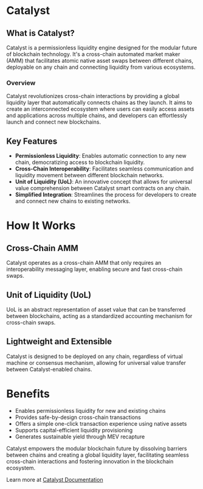 # Catalyst

## What is Catalyst?

Catalyst is a permissionless liquidity engine designed for the modular future of blockchain technology. It's a cross-chain automated market maker (AMM) that facilitates atomic native asset swaps between different chains, deployable on any chain and connecting liquidity from various ecosystems.

### Overview

Catalyst revolutionizes cross-chain interactions by providing a global liquidity layer that automatically connects chains as they launch. It aims to create an interconnected ecosystem where users can easily access assets and applications across multiple chains, and developers can effortlessly launch and connect new blockchains.

## Key Features

- **Permissionless Liquidity**: Enables automatic connection to any new chain, democratizing access to blockchain liquidity.
- **Cross-Chain Interoperability**: Facilitates seamless communication and liquidity movement between different blockchain networks.
- **Unit of Liquidity (UoL)**: An innovative concept that allows for universal value comprehension between Catalyst smart contracts on any chain.
- **Simplified Integration**: Streamlines the process for developers to create and connect new chains to existing networks.

# How It Works

## Cross-Chain AMM

Catalyst operates as a cross-chain AMM that only requires an interoperability messaging layer, enabling secure and fast cross-chain swaps.

## Unit of Liquidity (UoL)

UoL is an abstract representation of asset value that can be transferred between blockchains, acting as a standardized accounting mechanism for cross-chain swaps.

## Lightweight and Extensible

Catalyst is designed to be deployed on any chain, regardless of virtual machine or consensus mechanism, allowing for universal value transfer between Catalyst-enabled chains.

# Benefits

- Enables permissionless liquidity for new and existing chains
- Provides safe-by-design cross-chain transactions
- Offers a simple one-click transaction experience using native assets
- Supports capital-efficient liquidity provisioning
- Generates sustainable yield through MEV recapture

Catalyst empowers the modular blockchain future by dissolving barriers between chains and creating a global liquidity layer, facilitating seamless cross-chain interactions and fostering innovation in the blockchain ecosystem.

Learn more at [Catalyst Documentation](https://docs.catalyst.exchange/)